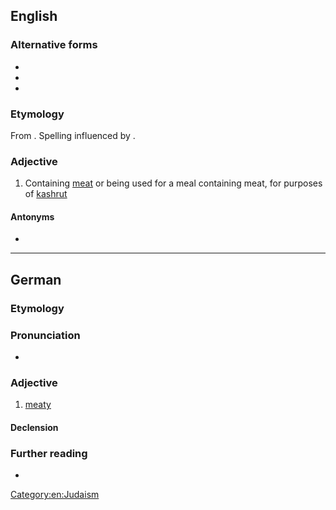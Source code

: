 ==English==

===Alternative forms===
* {{l|en|fleishig}}
* {{l|en|fleishik}}
* {{l|en|fleyshik}}

===Etymology===
From {{bor|en|yi|פֿליישיק|t=meaty|notext=1}}. Spelling influenced by {{der|en|de|fleischig|t=meaty}}.

===Adjective===
{{en-adj|-}}

# Containing [[meat]] or being used for a meal containing meat, for purposes of [[kashrut]]

====Antonyms====
* {{l|en|milchig}}

[[Category:en:Judaism]]

----

==German==

===Etymology===
{{suffix|Fleisch|gloss1=meat|ig|gloss2=-y|lang=de}}

===Pronunciation===
* {{IPA|/ˈflaɪ̯ʃɪç/|lang=de}}

===Adjective===
{{de-adj|fleischiger|fleischigsten}}

# [[meaty]]

====Declension====
{{de-decl-adj|fleischig|fleischiger|fleischigst}}

===Further reading===
* {{R:Duden}}